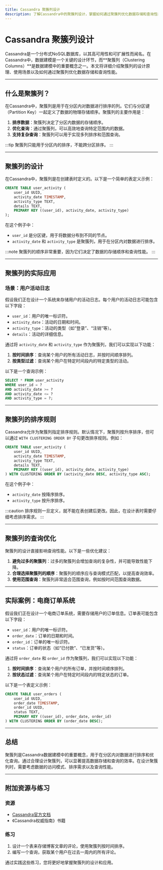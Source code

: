 ```yaml
---
title: Cassandra 聚簇列设计
description: 了解Cassandra中的聚簇列设计，掌握如何通过聚簇列优化数据存储和查询性能。
---
```


# Cassandra 聚簇列设计

Cassandra是一个分布式NoSQL数据库，以其高可用性和可扩展性而闻名。在Cassandra中，数据建模是一个关键的设计环节，而**聚簇列（Clustering Columns）**是数据建模中的重要概念之一。本文将详细介绍聚簇列的设计原理、使用场景以及如何通过聚簇列优化数据存储和查询性能。

---

## 什么是聚簇列？

在Cassandra中，聚簇列是用于在分区内对数据进行排序的列。它们与分区键（Partition Key）一起定义了数据的物理存储顺序。聚簇列的主要作用是：

1. **排序数据**：聚簇列决定了分区内数据的存储顺序。
2. **优化查询**：通过聚簇列，可以高效地查询特定范围内的数据。
3. **支持复杂查询**：聚簇列可以用于实现多列排序和范围查询。

:::tip
聚簇列只能用于分区内的排序，不能跨分区排序。
:::

---

## 聚簇列的设计

在Cassandra中，聚簇列是在创建表时定义的。以下是一个简单的表定义示例：

```sql
CREATE TABLE user_activity (
    user_id UUID,
    activity_date TIMESTAMP,
    activity_type TEXT,
    details TEXT,
    PRIMARY KEY ((user_id), activity_date, activity_type)
);
```

在这个例子中：
- `user_id` 是分区键，用于将数据分布到不同的节点。
- `activity_date` 和 `activity_type` 是聚簇列，用于在分区内对数据进行排序。

:::note
聚簇列的顺序非常重要，因为它们决定了数据的存储顺序和查询性能。
:::

---

## 聚簇列的实际应用

### 场景：用户活动日志

假设我们正在设计一个系统来存储用户的活动日志。每个用户的活动日志可能包含以下字段：
- `user_id`：用户的唯一标识符。
- `activity_date`：活动的日期和时间。
- `activity_type`：活动的类型（如“登录”、“注销”等）。
- `details`：活动的详细信息。

通过将 `activity_date` 和 `activity_type` 作为聚簇列，我们可以实现以下功能：
1. **按时间排序**：查询某个用户的所有活动日志，并按时间顺序排列。
2. **按类型过滤**：查询某个用户在特定时间段内的特定类型的活动。

以下是一个查询示例：

```sql
SELECT * FROM user_activity
WHERE user_id = ?
AND activity_date >= ?
AND activity_date <= ?
AND activity_type = ?;
```

---

## 聚簇列的排序规则

Cassandra允许为聚簇列指定排序规则。默认情况下，聚簇列按升序排序，但可以通过 `WITH CLUSTERING ORDER BY` 子句更改排序规则。例如：

```sql
CREATE TABLE user_activity (
    user_id UUID,
    activity_date TIMESTAMP,
    activity_type TEXT,
    details TEXT,
    PRIMARY KEY ((user_id), activity_date, activity_type)
) WITH CLUSTERING ORDER BY (activity_date DESC, activity_type ASC);
```

在这个例子中：
- `activity_date` 按降序排序。
- `activity_type` 按升序排序。

:::caution
排序规则一旦定义，就不能在表创建后更改。因此，在设计表时需要仔细考虑排序需求。
:::

---

## 聚簇列的查询优化

聚簇列的设计直接影响查询性能。以下是一些优化建议：
1. **避免过多的聚簇列**：过多的聚簇列会增加查询的复杂性，并可能导致性能下降。
2. **合理选择聚簇列的顺序**：聚簇列的顺序应与查询模式匹配，以提高查询效率。
3. **使用范围查询**：聚簇列非常适合范围查询，例如按时间范围查询数据。

---

## 实际案例：电商订单系统

假设我们正在设计一个电商订单系统，需要存储用户的订单信息。订单表可能包含以下字段：
- `user_id`：用户的唯一标识符。
- `order_date`：订单的日期和时间。
- `order_id`：订单的唯一标识符。
- `status`：订单的状态（如“已付款”、“已发货”等）。

通过将 `order_date` 和 `order_id` 作为聚簇列，我们可以实现以下功能：
1. **按时间排序**：查询某个用户的所有订单，并按时间顺序排列。
2. **按状态过滤**：查询某个用户在特定时间段内的特定状态的订单。

以下是一个表定义示例：

```sql
CREATE TABLE user_orders (
    user_id UUID,
    order_date TIMESTAMP,
    order_id UUID,
    status TEXT,
    PRIMARY KEY ((user_id), order_date, order_id)
) WITH CLUSTERING ORDER BY (order_date DESC);
```

---

## 总结

聚簇列是Cassandra数据建模中的重要概念，用于在分区内对数据进行排序和优化查询。通过合理设计聚簇列，可以显著提高数据存储和查询的效率。在设计聚簇列时，需要考虑数据的访问模式、排序需求以及查询性能。

---

## 附加资源与练习

### 资源
- [Cassandra官方文档](https://cassandra.apache.org/doc/latest/)
- 《Cassandra权威指南》书籍

### 练习
1. 设计一个表来存储博客文章的评论，使用聚簇列按时间排序。
2. 编写一个查询，获取某个用户在过去一周内的所有评论。

通过实践这些练习，您将更好地掌握聚簇列的设计和应用。